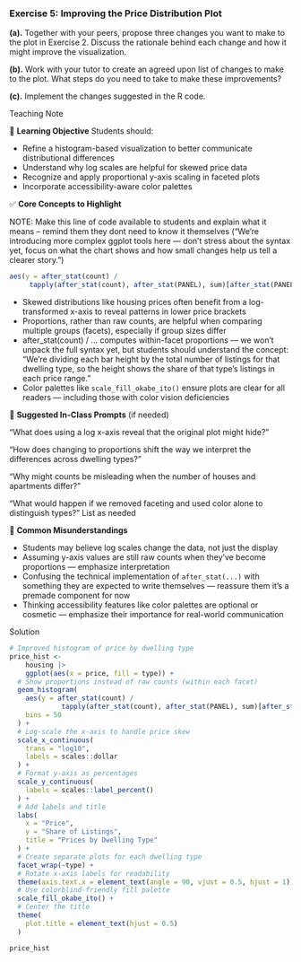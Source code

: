 <!-- question-type: inclass -->
### Exercise 5: Improving the Price Distribution Plot

**(a).** Together with your peers, propose three changes you want to make to the plot in Exercise 2. Discuss the rationale behind each change and how it might improve the visualization.

**(b).** Work with your tutor to create an agreed upon list of changes to make to the plot. What steps do you need to take to make these improvements?

**(c).** Implement the changes suggested in the R code.

<!-- BEGIN PROFILE:r-teaching-guide -->
::: {.content-visible when-profile="r-teaching-guide"}

::: {.teaching-block}

::: {.teaching-block-header}
Teaching Note
:::

::: {.teaching-block-body}

🎯 **Learning Objective** 
Students should:

- Refine a histogram-based visualization to better communicate distributional differences
- Understand why log scales are helpful for skewed price data
- Recognize and apply proportional y-axis scaling in faceted plots
- Incorporate accessibility-aware color palettes

✅   **Core Concepts to Highlight**

NOTE: Make this line of code available to students and explain what it means -- remind them they dont need to know it themselves ("We’re introducing more complex ggplot tools here — don’t stress about the syntax yet, focus on what the chart shows and how small changes help us tell a clearer story.")

```r
aes(y = after_stat(count) / 
     tapply(after_stat(count), after_stat(PANEL), sum)[after_stat(PANEL)])
```
- Skewed distributions like housing prices often benefit from a log-transformed x-axis to reveal patterns in lower price brackets
- Proportions, rather than raw counts, are helpful when comparing multiple groups (facets), especially if group sizes differ
- after_stat(count) / ... computes within-facet proportions — we won’t unpack the full syntax yet, but students should understand the concept:  “We’re dividing each bar height by the total number of listings for that dwelling type, so the height shows the share of that type’s listings in each price range.”
- Color palettes like `scale_fill_okabe_ito()` ensure plots are clear for all readers — including those with color vision deficiencies

💬 **Suggested In-Class Prompts** (if needed)

“What does using a log x-axis reveal that the original plot might hide?”

“How does changing to proportions shift the way we interpret the differences across dwelling types?”

“Why might counts be misleading when the number of houses and apartments differ?”

“What would happen if we removed faceting and used color alone to distinguish types?”
List as needed

📌 **Common Misunderstandings**

- Students may believe log scales change the data, not just the display
- Assuming y-axis values are still raw counts when they’ve become proportions — emphasize interpretation
- Confusing the technical implementation of `after_stat(...)` with something they are expected to write themselves — reassure them it’s a premade component for now
- Thinking accessibility features like color palettes are optional or cosmetic — emphasize their importance for real-world communication

:::

:::

:::
<!-- END PROFILE:r-teaching-guide -->

<!-- BEGIN PROFILE:r-solutions -->
::: {.content-visible when-profile="r-solutions" when-profile="r-teaching-guide"}

::: {.solution-block}

::: {.solution-block-header}
Solution
:::

::: {.solution-block-body}

```r
# Improved histogram of price by dwelling type
price_hist <- 
    housing |>
    ggplot(aes(x = price, fill = type)) +
  # Show proportions instead of raw counts (within each facet)
  geom_histogram(
    aes(y = after_stat(count) / 
             tapply(after_stat(count), after_stat(PANEL), sum)[after_stat(PANEL)]),
    bins = 50
  ) +
  # Log-scale the x-axis to handle price skew
  scale_x_continuous(
    trans = "log10",
    labels = scales::dollar
  ) +
  # Format y-axis as percentages
  scale_y_continuous(
    labels = scales::label_percent()
  ) +
  # Add labels and title
  labs(
    x = "Price", 
    y = "Share of Listings", 
    title = "Prices by Dwelling Type"
  ) +
  # Create separate plots for each dwelling type
  facet_wrap(~type) +
  # Rotate x-axis labels for readability
  theme(axis.text.x = element_text(angle = 90, vjust = 0.5, hjust = 1)) +
  # Use colorblind-friendly fill palette
  scale_fill_okabe_ito() +
  # Center the title
  theme(
    plot.title = element_text(hjust = 0.5)
  )

price_hist
```
:::

:::

:::
<!-- END PROFILE:r-solutions -->